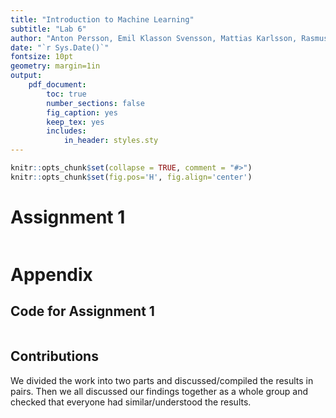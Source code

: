 ```yaml
---
title: "Introduction to Machine Learning"
subtitle: "Lab 6"
author: "Anton Persson, Emil Klasson Svensson, Mattias Karlsson, Rasmus Holm"
date: "`r Sys.Date()`"
fontsize: 10pt
geometry: margin=1in
output:
    pdf_document:
        toc: true
        number_sections: false
        fig_caption: yes
        keep_tex: yes
        includes:
            in_header: styles.sty
---
```


```r
knitr::opts_chunk$set(collapse = TRUE, comment = "#>")
knitr::opts_chunk$set(fig.pos='H', fig.align='center')
```

\newpage

# Assignment 1
```r

```

\newpage

# Appendix
    
## Code for Assignment 1
```r

```

## Contributions
We divided the work into two parts and discussed/compiled the results in pairs. Then we all discussed our findings together as a whole group and checked that everyone had similar/understood the results.
